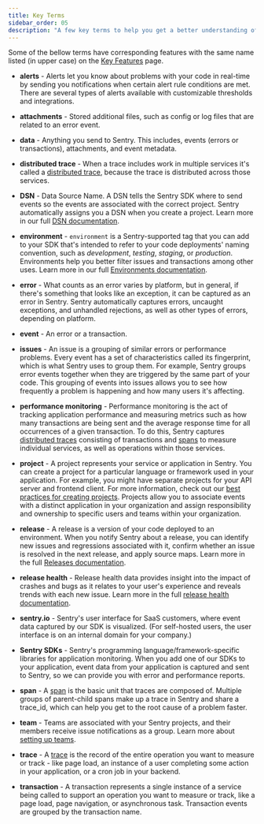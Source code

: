 ```yaml
---
title: Key Terms
sidebar_order: 05
description: "A few key terms to help you get a better understanding of Sentry."
---
```


Some of the bellow terms have corresponding features with the same name listed (in upper case) on the [Key Features](#key-features) page.

- **alerts** - Alerts let you know about problems with your code in real-time by sending you notifications when certain alert rule conditions are met. There are several types of alerts available with customizable thresholds and integrations.

- **attachments** - Stored additional files, such as config or log files that are related to an error event.

- **data** - Anything you send to Sentry. This includes, events (errors or transactions), attachments, and event metadata.

- **distributed trace** - When a trace includes work in multiple services it's called a [distributed trace](/concepts/key-terms/tracing/distributed-tracing/), because the trace is distributed across those services.

- **DSN** - Data Source Name. A DSN tells the Sentry SDK where to send events so the events are associated with the correct project. Sentry automatically assigns you a DSN when you create a project. Learn more in our full [DSN documentation](/product/sentry-basics/dsn-explainer/).

- **environment** - `environment` is a Sentry-supported tag that you can add to your SDK that's intended to refer to your code deployments' naming convention, such as _development_, _testing_, _staging_, or _production_. Environments help you better filter issues and transactions among other uses. Learn more in our full [Environments documentation](/product/sentry-basics/environments/).

- **error** - What counts as an error varies by platform, but in general, if there's something that looks like an exception, it can be captured as an error in Sentry. Sentry automatically captures errors, uncaught exceptions, and unhandled rejections, as well as other types of errors, depending on platform.

- **event** - An error or a transaction.

- **issues** - An issue is a grouping of similar errors or performance problems. Every event has a set of characteristics called its fingerprint, which is what Sentry uses to group them. For example, Sentry groups error events together when they are triggered by the same part of your code. This grouping of events into issues allows you to see how frequently a problem is happening and how many users it's affecting.

- **performance monitoring** - Performance monitoring is the act of tracking application performance and measuring metrics such as how many transactions are being sent and the average response time for all occurrences of a given transaction. To do this, Sentry captures [distributed traces](/product/sentry-basics/tracing/distributed-tracing/) consisting of transactions and [spans](/product/sentry-basics/tracing/distributed-tracing/#traces-transactions-and-spans) to measure individual services, as well as operations within those services.

- **project** - A project represents your service or application in Sentry. You can create a project for a particular language or framework used in your application. For example, you might have separate projects for your API server and frontend client. For more information, check out our [best practices for creating projects](/organization/getting-started/#4-create-projects). Projects allow you to associate events with a distinct application in your organization and assign responsibility and ownership to specific users and teams within your organization.

- **release** - A release is a version of your code deployed to an environment. When you notify Sentry about a release, you can identify new issues and regressions associated with it, confirm whether an issue is resolved in the next release, and apply source maps. Learn more in the full [Releases documentation](/product/releases/).

- **release health** - Release health data provides insight into the impact of crashes and bugs as it relates to your user's experience and reveals trends with each new issue. Learn more in the full [release health documentation](/product/releases/health/).

- **sentry.io** - Sentry's user interface for SaaS customers, where event data captured by our SDK is visualized. (For self-hosted users, the user interface is on an internal domain for your company.)

- **Sentry SDKs** - Sentry's programming language/framework-specific libraries for application monitoring. When you add one of our SDKs to your application, event data from your application is captured and sent to Sentry, so we can provide you with error and performance reports.

- **span** - A [span](/concepts/key-terms/tracing/distributed-tracing/#traces-transactions-and-spans) is the basic unit that traces are composed of. Multiple groups of parent-child spans make up a trace in Sentry and share a trace_id, which can help you get to the root cause of a problem faster.

- **team** - Teams are associated with your Sentry projects, and their members receive issue notifications as a group. Learn more about [setting up teams](/organization/getting-started/#2-set-up-teams).

- **trace** - A [trace](/concepts/key-terms/tracing/) is the record of the entire operation you want to measure or track - like page load, an instance of a user completing some action in your application, or a cron job in your backend.

- **transaction** - A transaction represents a single instance of a service being called to support an operation you want to measure or track, like a page load, page navigation, or asynchronous task. Transaction events are grouped by the transaction name.
